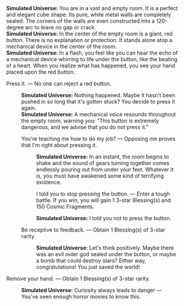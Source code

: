 {{Dialogue Start}}
:'''Simulated Universe:''' You are in a vast and empty room. It is a perfect and elegant cube shape. Its pure, white metal walls are completely sealed. The corners of the walls are even constructed into a 120-degree arc to leave no gap or crack.
:'''Simulated Universe:''' In the center of the empty room is a giant, red button. There is no explanation or protection. It stands alone atop a mechanical device in the center of the room.
:'''Simulated Universe:''' In a flash, you feel like you can hear the echo of a mechanical device whirring to life under the button, like the beating of a heart. When you realize what has happened, you see your hand placed upon the red button.
:{{DIcon|Star}} Press it. &mdash; No one can reject a red button.
::'''Simulated Universe:''' Nothing happened. Maybe it hasn't been pushed in so long that it's gotten stuck? You decide to press it again.
::'''Simulated Universe:''' A mechanical voice resounds throughout the empty room, warning you: "This button is extremely dangerous, and we advise that you do not press it."
::{{DIcon|Star}} You're teaching me how to do my job? &mdash; Opposing me proves that I'm right about pressing it.
:::'''Simulated Universe:''' In an instant, the room begins to shake and the sound of gears turning together comes endlessly pouring out from under your feet. Whatever it is, you must have awakened some kind of terrifying existence.
:::{{DIcon|Star}} I told you to stop pressing the button. &mdash; Enter a tough battle. If you win, you will gain 1 3-star Blessing(s) and 150 Cosmic Fragments.
:::'''Simulated Universe:''' I told you not to press the button.
::{{DIcon|Star}} Be receptive to feedback. &mdash; Obtain 1 Blessing(s) of 3-star rarity.
:::'''Simulated Universe:''' Let's think positively. Maybe there was an evil outer god sealed under the button, or maybe a bomb that could destroy stars? Either way, congratulations! You just saved the world!
:{{DIcon|Star}} Remove your hand. &mdash; Obtain 1 Blessing(s) of 3-star rarity.
::'''Simulated Universe:''' Curiosity always leads to danger &mdash; You've seen enough horror movies to know this.
{{Dialogue End}}